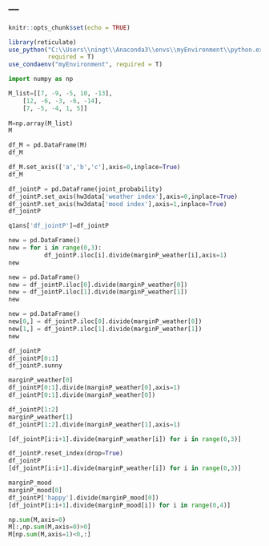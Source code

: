 ---
---

```r
knitr::opts_chunk$set(echo = TRUE)

library(reticulate)
use_python("C:\\Users\\ningt\\Anaconda3\\envs\\myEnvironment\\python.exe",
           required = T)
use_condaenv("myEnvironment", required = T)
```

```python
import numpy as np
```

```python
M_list=[[7, -9, -5, 10, -13], 
    [12, -6, -3, -6, -14], 
    [7, -5, -4, 1, 5]]
    
M=np.array(M_list)
M
```

```python
df_M = pd.DataFrame(M)
df_M

df_M.set_axis(['a','b','c'],axis=0,inplace=True)
df_M
```

```python
df_jointP = pd.DataFrame(joint_probability)
df_jointP.set_axis(hw3data['weather index'],axis=0,inplace=True)
df_jointP.set_axis(hw3data['mood index'],axis=1,inplace=True)
df_jointP

q1ans['df_jointP']=df_jointP
```

```python
new = pd.DataFrame()
new = for i in range(0,3):
          df_jointP.iloc[i].divide(marginP_weather[i],axis=1)
new

new = pd.DataFrame()
new = df_jointP.iloc[0].divide(marginP_weather[0])
new = df_jointP.iloc[1].divide(marginP_weather[1])
new

new = pd.DataFrame()
new[0,] = df_jointP.iloc[0].divide(marginP_weather[0])
new[1,] = df_jointP.iloc[1].divide(marginP_weather[1])
new
```

```python
df_jointP
df_jointP[0:1]
df_jointP.sunny

marginP_weather[0]
df_jointP[0:1].divide(marginP_weather[0],axis=1)
df_jointP[0:1].divide(marginP_weather[0])

df_jointP[1:2]
marginP_weather[1]
df_jointP[1:2].divide(marginP_weather[1],axis=1)

[df_jointP[i:i+1].divide(marginP_weather[i]) for i in range(0,3)]

df_jointP.reset_index(drop=True)
df_jointP
[df_jointP[i:i+1].divide(marginP_weather[i]) for i in range(0,3)]

marginP_mood
marginP_mood[0]
df_jointP['happy'].divide(marginP_mood[0])
[df_jointP[i:i+1].divide(marginP_mood[i]) for i in range(0,4)]
```

```python
np.sum(M,axis=0)
M[:,np.sum(M,axis=0)>0]
M[np.sum(M,axis=1)<0,:] 
```


